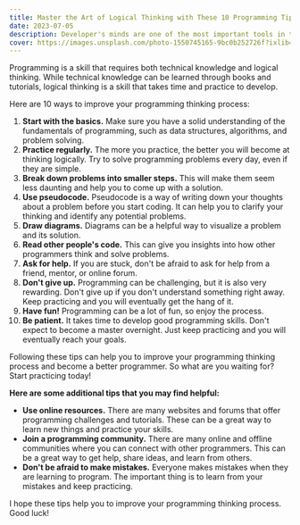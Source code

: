 ```yaml
---
title: Master the Art of Logical Thinking with These 10 Programming Tips
date: 2023-07-05
description: Developer's minds are one of the most important tools in their arsenal. It's not just about knowing how to code, but also being able to think through problems and come up with creative solutions
cover: https://images.unsplash.com/photo-1550745165-9bc0b252726f?ixlib=rb-4.0.3&ixid=M3wxMjA3fDB8MHxwaG90by1wYWdlfHx8fGVufDB8fHx8fA%3D%3D&auto=format&fit=crop&w=2070&q=80
---
```

Programming is a skill that requires both technical knowledge and logical thinking. While technical knowledge can be learned through books and tutorials, logical thinking is a skill that takes time and practice to develop.

Here are 10 ways to improve your programming thinking process:

1. **Start with the basics.** Make sure you have a solid understanding of the fundamentals of programming, such as data structures, algorithms, and problem solving.
2. **Practice regularly.** The more you practice, the better you will become at thinking logically. Try to solve programming problems every day, even if they are simple.
3. **Break down problems into smaller steps.** This will make them seem less daunting and help you to come up with a solution.
4. **Use pseudocode.** Pseudocode is a way of writing down your thoughts about a problem before you start coding. It can help you to clarify your thinking and identify any potential problems.
5. **Draw diagrams.** Diagrams can be a helpful way to visualize a problem and its solution.
6. **Read other people's code.** This can give you insights into how other programmers think and solve problems.
7. **Ask for help.** If you are stuck, don't be afraid to ask for help from a friend, mentor, or online forum.
8. **Don't give up.** Programming can be challenging, but it is also very rewarding. Don't give up if you don't understand something right away. Keep practicing and you will eventually get the hang of it.
9. **Have fun!** Programming can be a lot of fun, so enjoy the process.
10. **Be patient.** It takes time to develop good programming skills. Don't expect to become a master overnight. Just keep practicing and you will eventually reach your goals.

Following these tips can help you to improve your programming thinking process and become a better programmer. So what are you waiting for? Start practicing today!

**Here are some additional tips that you may find helpful:**

* **Use online resources.** There are many websites and forums that offer programming challenges and tutorials. These can be a great way to learn new things and practice your skills.
* **Join a programming community.** There are many online and offline communities where you can connect with other programmers. This can be a great way to get help, share ideas, and learn from others.
* **Don't be afraid to make mistakes.** Everyone makes mistakes when they are learning to program. The important thing is to learn from your mistakes and keep practicing.

I hope these tips help you to improve your programming thinking process. Good luck!